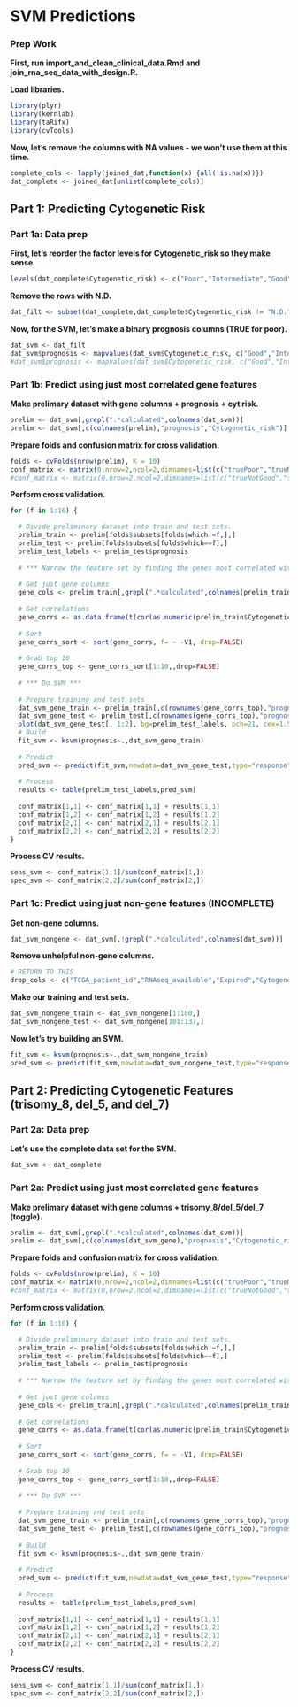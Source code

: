 SVM Predictions
========================================================

### Prep Work

**First, run import_and_clean_clinical_data.Rmd and join_rna_seq_data_with_design.R.**

**Load libraries.**
```r
library(plyr)
library(kernlab)
library(taRifx)
library(cvTools)
```

**Now, let's remove the columns with NA values - we won't use them at this time.**
```r
complete_cols <- lapply(joined_dat,function(x) {all(!is.na(x))})
dat_complete <- joined_dat[unlist(complete_cols)]
```

Part 1: Predicting Cytogenetic Risk
-------------------------

### Part 1a: Data prep

**First, let's reorder the factor levels for Cytogenetic_risk so they make sense.**
```r
levels(dat_complete$Cytogenetic_risk) <- c("Poor","Intermediate","Good","N.D.")
```

**Remove the rows with N.D.**
```r
dat_filt <- subset(dat_complete,dat_complete$Cytogenetic_risk != "N.D.")
```

**Now, for the SVM, let's make a binary prognosis columns (TRUE for poor).**
```r
dat_svm <- dat_filt
dat_svm$prognosis <- mapvalues(dat_svm$Cytogenetic_risk, c("Good","Intermediate","Poor"), c(FALSE,FALSE,TRUE), warn_missing = TRUE)
#dat_svm$prognosis <- mapvalues(dat_svm$Cytogenetic_risk, c("Good","Intermediate","Poor"), c(TRUE,FALSE,FALSE), warn_missing = TRUE)
```

### Part 1b: Predict using just most correlated gene features

**Make prelimary dataset with gene columns + prognosis + cyt risk.**
```r
prelim <- dat_svm[,grepl(".*calculated",colnames(dat_svm))]
prelim <- dat_svm[,c(colnames(prelim),"prognosis","Cytogenetic_risk")]
```

**Prepare folds and confusion matrix for cross validation.**
```r
folds <- cvFolds(nrow(prelim), K = 10)
conf_matrix <- matrix(0,nrow=2,ncol=2,dimnames=list(c("truePoor","trueNotPoor"),c("predPoor","predNotPoor")))
#conf_matrix <- matrix(0,nrow=2,ncol=2,dimnames=list(c("trueNotGood","trueGood"),c("predNotGood","predGood")))
```

**Perform cross validation.**
```r
for (f in 1:10) {

  # Divide preliminary dataset into train and test sets.
  prelim_train <- prelim[folds$subsets[folds$which!=f,],]
  prelim_test <- prelim[folds$subsets[folds$which==f],]
  prelim_test_labels <- prelim_test$prognosis
  
  # *** Narrow the feature set by finding the genes most correlated with risk in the test set ***
  
  # Get just gene columns
  gene_cols <- prelim_train[,grepl(".*calculated",colnames(prelim_train))]
  
  # Get correlations
  gene_corrs <- as.data.frame(t(cor(as.numeric(prelim_train$Cytogenetic_risk),gene_cols,method="spearman")))
  
  # Sort
  gene_corrs_sort <- sort(gene_corrs, f= ~ -V1, drop=FALSE)
  
  # Grab top 10
  gene_corrs_top <- gene_corrs_sort[1:10,,drop=FALSE]
  
  # *** Do SVM ***
  
  # Prepare training and test sets
  dat_svm_gene_train <- prelim_train[,c(rownames(gene_corrs_top),"prognosis")]
  dat_svm_gene_test <- prelim_test[,c(rownames(gene_corrs_top),"prognosis")]
  plot(dat_svm_gene_test[, 1:2], bg=prelim_test_labels, pch=21, cex=1.5)
  # Build
  fit_svm <- ksvm(prognosis~.,dat_svm_gene_train)
  
  # Predict
  pred_svm <- predict(fit_svm,newdata=dat_svm_gene_test,type="response")
  
  # Process
  results <- table(prelim_test_labels,pred_svm)
  
  conf_matrix[1,1] <- conf_matrix[1,1] + results[1,1]
  conf_matrix[1,2] <- conf_matrix[1,2] + results[1,2]
  conf_matrix[2,1] <- conf_matrix[2,1] + results[2,1]
  conf_matrix[2,2] <- conf_matrix[2,2] + results[2,2] 
}
```

**Process CV results.**
```r
sens_svm <- conf_matrix[1,1]/sum(conf_matrix[1,])
spec_svm <- conf_matrix[2,2]/sum(conf_matrix[2,])
```

### Part 1c: Predict using just non-gene features (INCOMPLETE)

**Get non-gene columns.**
```r
dat_svm_nongene <- dat_svm[,!grepl(".*calculated",colnames(dat_svm))]
```

**Remove unhelpful non-gene columns.**
```r
# RETURN TO THIS
drop_cols <- c("TCGA_patient_id","RNAseq_available","Expired","Cytogenetic_risk")
```

**Make our training and test sets.**
```r
dat_svm_nongene_train <- dat_svm_nongene[1:100,]
dat_svm_nongene_test <- dat_svm_nongene[101:137,]
```

**Now let's try building an SVM.**
```r
fit_svm <- ksvm(prognosis~.,dat_svm_nongene_train) 
pred_svm <- predict(fit_svm,newdata=dat_svm_nongene_test,type="response")
```

Part 2: Predicting Cytogenetic Features (trisomy_8, del_5, and del_7)
-------------------------

### Part 2a: Data prep

**Let's use the complete data set for the SVM.**
```r
dat_svm <- dat_complete
```


### Part 2a: Predict using just most correlated gene features

**Make prelimary dataset with gene columns + trisomy_8/del_5/del_7 (toggle).**
```r
prelim <- dat_svm[,grepl(".*calculated",colnames(dat_svm))]
prelim <- dat_svm[,c(colnames(dat_svm_gene),"prognosis","Cytogenetic_risk")]
```

**Prepare folds and confusion matrix for cross validation.**
```r
folds <- cvFolds(nrow(prelim), K = 10)
conf_matrix <- matrix(0,nrow=2,ncol=2,dimnames=list(c("truePoor","trueNotPoor"),c("predPoor","predNotPoor")))
#conf_matrix <- matrix(0,nrow=2,ncol=2,dimnames=list(c("trueNotGood","trueGood"),c("predNotGood","predGood")))
```

**Perform cross validation.**
```r
for (f in 1:10) {

  # Divide preliminary dataset into train and test sets.
  prelim_train <- prelim[folds$subsets[folds$which!=f,],]
  prelim_test <- prelim[folds$subsets[folds$which==f],]
  prelim_test_labels <- prelim_test$prognosis
  
  # *** Narrow the feature set by finding the genes most correlated with risk in the test set ***
  
  # Get just gene columns
  gene_cols <- prelim_train[,grepl(".*calculated",colnames(prelim_train))]
  
  # Get correlations
  gene_corrs <- as.data.frame(t(cor(as.numeric(prelim_train$Cytogenetic_risk),gene_cols,method="spearman")))
  
  # Sort
  gene_corrs_sort <- sort(gene_corrs, f= ~ -V1, drop=FALSE)
  
  # Grab top 10
  gene_corrs_top <- gene_corrs_sort[1:10,,drop=FALSE]
  
  # *** Do SVM ***
  
  # Prepare training and test sets
  dat_svm_gene_train <- prelim_train[,c(rownames(gene_corrs_top),"prognosis")]
  dat_svm_gene_test <- prelim_test[,c(rownames(gene_corrs_top),"prognosis")]
  
  # Build
  fit_svm <- ksvm(prognosis~.,dat_svm_gene_train)
  
  # Predict
  pred_svm <- predict(fit_svm,newdata=dat_svm_gene_test,type="response")
  
  # Process
  results <- table(prelim_test_labels,pred_svm)
  
  conf_matrix[1,1] <- conf_matrix[1,1] + results[1,1]
  conf_matrix[1,2] <- conf_matrix[1,2] + results[1,2]
  conf_matrix[2,1] <- conf_matrix[2,1] + results[2,1]
  conf_matrix[2,2] <- conf_matrix[2,2] + results[2,2] 
}
```

**Process CV results.**
```r
sens_svm <- conf_matrix[1,1]/sum(conf_matrix[1,])
spec_svm <- conf_matrix[2,2]/sum(conf_matrix[2,])
```